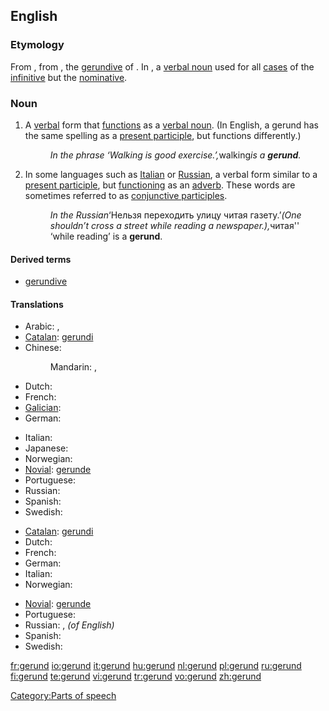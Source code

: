 {{wikipedia}}
==English==

===Etymology===
From {{LL.}} {{term|gerundium}}, from {{OL.}} {{term|gerundum||to be carried out}}, the [[gerundive]] of {{term|gerere||to bear, carry}}. In {{etyl|la}}, a [[verbal noun]] used for all [[case]]s of the [[infinitive]] but the [[nominative]].

===Noun===
{{en-noun}}

# {{grammar}} A [[verbal]] form that [[function]]s as a [[verbal noun]]. (In English, a gerund has the same spelling as a [[present participle]], but functions differently.)
#: ''In the phrase ‘Walking is good exercise.’, ''walking'' is a '''gerund'''.''
# {{grammar}} In some languages such as [[Italian]] or [[Russian]], a verbal form similar to a [[present participle]], but [[function]]ing as an [[adverb]]. These words are sometimes referred to as [[conjunctive participle]]s.
#: ''In the Russian ''‘Нельзя переходить улицу читая газету.’'' (One shouldn’t cross a street while reading a newspaper.), ''читая'' ‘while reading’ is a '''gerund'''.

====Derived terms====
* [[gerundive]]

====Translations====
{{trans-top|verb form functioning as a verbal noun}}
* Arabic: {{t|ar|صيغة فعل|m|tr=Siighat fi`l|sc=Arab}},  {{t|ar|مصدر|m|tr=máSdar|sc=Arab}}
* [[Catalan]]: [[gerundi]] {{m}}
* Chinese:
*: Mandarin: {{t|zh|動名詞|sc=Hani}},  {{t|zh|动名词|tr=dòngmíngcí|sc=Hani}}
* Dutch: {{t+|nl|gerundium|n}}
* French: {{t+|fr|gérondif|m}}
* [[Galician]]: {{t|gl|xerundio|m}}
* German: {{t+|de|Gerundium|n}}
{{trans-mid}}
* Italian: {{t+|it|gerundio|m}}
* Japanese: {{t-|ja|動名詞|tr=どうめいし, dōmeishi|sc=Jpan}}
* Norwegian: {{t-|no|gerundium}} {{g|Norwegian}}
* [[Novial]]: [[gerunde]]
* Portuguese: {{t+|pt|gerúndio|m}}
* Russian: {{t|ru|герундий|m|tr=gerúndij|sc=Cyrl}}
* Spanish: {{t+|es|gerundio|m}}
* Swedish: {{t-|sv|gerundium|n}}
{{trans-bottom}}

{{trans-top|verb form functioning as an adverb}}
* [[Catalan]]: [[gerundi]] {{m}}
* Dutch: {{t+|nl|gerundium|n}}
* French: {{t+|fr|gérondif|m}}
* German: {{t+|de|Gerundium|n}}
* Italian: {{t+|it|gerundio|m}}
* Norwegian: {{t-|no|gerundium}} {{g|Norwegian}}
{{trans-mid}}
* [[Novial]]: [[gerunde]]
* Portuguese: {{t+|pt|gerúndio|m}}
* Russian: {{t+|ru|деепричастие|n|tr=dejepričástije|sc=Cyrl}}, {{t|ru|герундий|m|tr=gerúndij|sc=Cyrl}}'' (of English)''
* Spanish: {{t+|es|gerundio|m}}
* Swedish: {{t-|sv|gerundium|n}}
{{trans-bottom}}

[[Category:Parts of speech]]

[[fr:gerund]]
[[io:gerund]]
[[it:gerund]]
[[hu:gerund]]
[[nl:gerund]]
[[pl:gerund]]
[[ru:gerund]]
[[fi:gerund]]
[[te:gerund]]
[[vi:gerund]]
[[tr:gerund]]
[[vo:gerund]]
[[zh:gerund]]